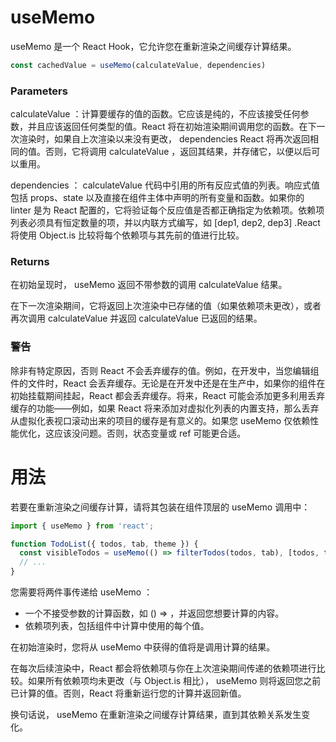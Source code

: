 # useMemo

useMemo 是一个 React Hook，它允许您在重新渲染之间缓存计算结果。

``` javascript
const cachedValue = useMemo(calculateValue, dependencies)
```

### Parameters

calculateValue ：计算要缓存的值的函数。它应该是纯的，不应该接受任何参数，并且应该返回任何类型的值。React 将在初始渲染期间调用您的函数。在下一次渲染时，如果自上次渲染以来没有更改， dependencies React 将再次返回相同的值。否则，它将调用 calculateValue ，返回其结果，并存储它，以便以后可以重用。

dependencies ： calculateValue 代码中引用的所有反应式值的列表。响应式值包括 props、state 以及直接在组件主体中声明的所有变量和函数。如果你的 linter 是为 React 配置的，它将验证每个反应值是否都正确指定为依赖项。依赖项列表必须具有恒定数量的项，并以内联方式编写，如 [dep1, dep2, dep3] .React 将使用 Object.is 比较将每个依赖项与其先前的值进行比较。

### Returns

在初始呈现时， useMemo 返回不带参数的调用 calculateValue 结果。

在下一次渲染期间，它将返回上次渲染中已存储的值（如果依赖项未更改），或者再次调用 calculateValue 并返回 calculateValue 已返回的结果。

### 警告

除非有特定原因，否则 React 不会丢弃缓存的值。例如，在开发中，当您编辑组件的文件时，React 会丢弃缓存。无论是在开发中还是在生产中，如果你的组件在初始挂载期间挂起，React 都会丢弃缓存。将来，React 可能会添加更多利用丢弃缓存的功能——例如，如果 React 将来添加对虚拟化列表的内置支持，那么丢弃从虚拟化表视口滚动出来的项目的缓存是有意义的。如果您 useMemo 仅依赖性能优化，这应该没问题。否则，状态变量或 ref 可能更合适。

# 用法

若要在重新渲染之间缓存计算，请将其包装在组件顶层的 useMemo 调用中：

``` javascript
import { useMemo } from 'react';

function TodoList({ todos, tab, theme }) {
  const visibleTodos = useMemo(() => filterTodos(todos, tab), [todos, tab]);
  // ...
}
```

您需要将两件事传递给 useMemo ：

- 一个不接受参数的计算函数，如 () => ，并返回您想要计算的内容。
- 依赖项列表，包括组件中计算中使用的每个值。

在初始渲染时，您将从 useMemo 中获得的值将是调用计算的结果。

在每次后续渲染中，React 都会将依赖项与你在上次渲染期间传递的依赖项进行比较。如果所有依赖项均未更改（与 Object.is 相比）， useMemo 则将返回您之前已计算的值。否则，React 将重新运行您的计算并返回新值。

换句话说， useMemo 在重新渲染之间缓存计算结果，直到其依赖关系发生变化。